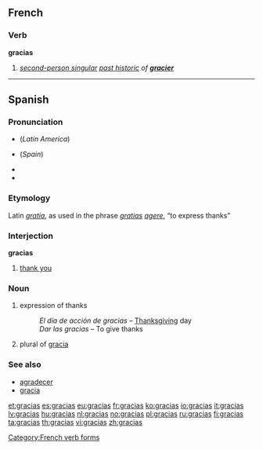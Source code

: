 {{also|Gracias}}
==French==

===Verb===
'''gracias'''

# ''[[second-person singular]] [[past historic]] of '''[[gracier]]'''''

[[Category:French verb forms]]

----

==Spanish==

===Pronunciation===
* {{IPA|/ˈgrasjas/|lang=es}} (''Latin America'')
* {{IPA|/ˈgraθjas̺/|lang=es}} (''Spain'')
* {{audio|Spanish gracias.ogg|audio}}
* {{audio|Gracias.ogg|audio}}

===Etymology===
Latin ''[[gratia]]'', as used in the phrase ''[[gratia]]s [[agere]]'', “to express thanks”

===Interjection===
'''gracias'''

# [[thank you]]

===Noun===
{{infl|es|noun|g=f|g2=p}}

# expression of thanks
#: ''El día de acción de gracias'' &ndash; [[Thanksgiving]] day
#: ''Dar las gracias'' &ndash; To give thanks
# plural of [[gracia]]

===See also===
* [[agradecer]]
* [[gracia]]

[[et:gracias]]
[[es:gracias]]
[[eu:gracias]]
[[fr:gracias]]
[[ko:gracias]]
[[io:gracias]]
[[it:gracias]]
[[lv:gracias]]
[[hu:gracias]]
[[nl:gracias]]
[[no:gracias]]
[[pl:gracias]]
[[ru:gracias]]
[[fi:gracias]]
[[ta:gracias]]
[[th:gracias]]
[[vi:gracias]]
[[zh:gracias]]